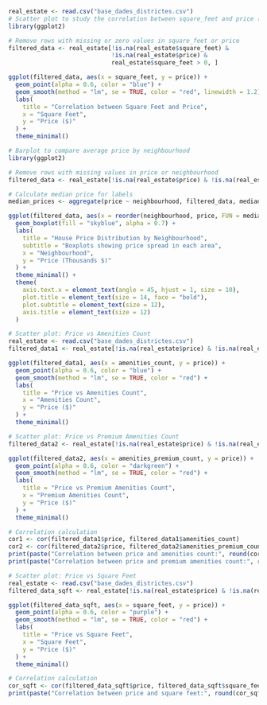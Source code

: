 ```r
real_estate <- read.csv("base_dades_districtes.csv")
# Scatter plot to study the correlation between square_feet and price (excluding 0 values)
library(ggplot2)

# Remove rows with missing or zero values in square_feet or price
filtered_data <- real_estate[!is.na(real_estate$square_feet) &
                             !is.na(real_estate$price) &
                             real_estate$square_feet > 0, ]

ggplot(filtered_data, aes(x = square_feet, y = price)) +
  geom_point(alpha = 0.6, color = "blue") +
  geom_smooth(method = "lm", se = TRUE, color = "red", linewidth = 1.2) +
  labs(
    title = "Correlation between Square Feet and Price",
    x = "Square Feet",
    y = "Price ($)"
  ) +
  theme_minimal()
```

```r
# Barplot to compare average price by neighbourhood
library(ggplot2)

# Remove rows with missing values in price or neighbourhood
filtered_data <- real_estate[!is.na(real_estate$price) & !is.na(real_estate$neighbourhood), ]

# Calculate median price for labels
median_prices <- aggregate(price ~ neighbourhood, filtered_data, median)

ggplot(filtered_data, aes(x = reorder(neighbourhood, price, FUN = median), y = price/1000)) +
  geom_boxplot(fill = "skyblue", alpha = 0.7) +
  labs(
    title = "House Price Distribution by Neighbourhood",
    subtitle = "Boxplots showing price spread in each area",
    x = "Neighbourhood",
    y = "Price (Thousands $)"
  ) +
  theme_minimal() +
  theme(
    axis.text.x = element_text(angle = 45, hjust = 1, size = 10),
    plot.title = element_text(size = 14, face = "bold"),
    plot.subtitle = element_text(size = 12),
    axis.title = element_text(size = 12)
  )

```

```r
# Scatter plot: Price vs Amenities Count
real_estate <- read.csv("base_dades_districtes.csv")
filtered_data1 <- real_estate[!is.na(real_estate$price) & !is.na(real_estate$amenities_count), ]

ggplot(filtered_data1, aes(x = amenities_count, y = price)) +
  geom_point(alpha = 0.6, color = "blue") +
  geom_smooth(method = "lm", se = TRUE, color = "red") +
  labs(
    title = "Price vs Amenities Count",
    x = "Amenities Count",
    y = "Price ($)"
  ) +
  theme_minimal()

# Scatter plot: Price vs Premium Amenities Count
filtered_data2 <- real_estate[!is.na(real_estate$price) & !is.na(real_estate$amenities_premium_count), ]

ggplot(filtered_data2, aes(x = amenities_premium_count, y = price)) +
  geom_point(alpha = 0.6, color = "darkgreen") +
  geom_smooth(method = "lm", se = TRUE, color = "red") +
  labs(
    title = "Price vs Premium Amenities Count",
    x = "Premium Amenities Count",
    y = "Price ($)"
  ) +
  theme_minimal()

# Correlation calculation
cor1 <- cor(filtered_data1$price, filtered_data1$amenities_count)
cor2 <- cor(filtered_data2$price, filtered_data2$amenities_premium_count)
print(paste("Correlation between price and amenities count:", round(cor1, 2)))
print(paste("Correlation between price and premium amenities count:", round(cor2, 2)))
```

```r
# Scatter plot: Price vs Square Feet
real_estate <- read.csv("base_dades_districtes.csv")
filtered_data_sqft <- real_estate[!is.na(real_estate$price) & !is.na(real_estate$square_feet) & real_estate$square_feet > 0, ]

ggplot(filtered_data_sqft, aes(x = square_feet, y = price)) +
  geom_point(alpha = 0.6, color = "purple") +
  geom_smooth(method = "lm", se = TRUE, color = "red") +
  labs(
    title = "Price vs Square Feet",
    x = "Square Feet",
    y = "Price ($)"
  ) +
  theme_minimal()

# Correlation calculation
cor_sqft <- cor(filtered_data_sqft$price, filtered_data_sqft$square_feet)
print(paste("Correlation between price and square feet:", round(cor_sqft, 2)))
```
